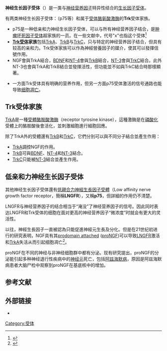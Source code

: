 '''神经生长因子受体'''（{{lang-en|Nerve growth factor receptor}}）是一类与[[神经营养因子|神经营养因子]]特异性结合的[[生长因子受体|生长因子受体]]。

有两类神经生长因子受体：{{link-en|低亲和力神经生长因子受体|low affinity neurotrophin receptor}}（p75等）和属于[[受体酪氨酸激酶|受体酪氨酸激酶]]的'''Trk'''受体家族。
* p75是一种低亲和力神经生长因子受体，可以与所有神经营养因子结合，是[[肿瘤坏死因子受体|肿瘤坏死因子受体]]超家族的一员。在一些文献中，代号"x"也指这个受体<ref>{{MeshName|Nerve+Growth+Factor+Receptor+p75}}</ref>
* '''[[Trk受体|Trk受体]]家族'''包括[[TrkA|TrkA]]、[[TrkB|TrkB]]与[[TrkC|TrkC]]，只与特定的神经营养因子结合，但具有较高的亲和力。Trk受体家族可以作為神經營養因子的媒介，使其可以發揮信號作用。
* NGF會與TrkA結合，[[BDNF|BDNF]]和[[NT-4|NT-4]]會與[[TrkB|TrkB]]結合，[[NT-3|NT-3]]會與[[TrkC|TrkC]]結合。此外NT-3也會與TrkA和TrkB結合並發揮活性，但功能並不如與TrkC結合時那樣顯著。

* 一方面Trk受体具有明确的营养作用，但另一方面p75受体激活的信号通路也能导致[[细胞凋亡|细胞凋亡]]。

==Trk受体家族==
[[TrkA|TrkA]]是一種[[受體酪胺酸激酶|受體酪胺酸激酶]]（receptor tyrosine kinase），這種激酶是在[[磷酸化|磷酸化]]受體上的酪胺酸後會活化，並刺激細胞進行細胞回應。 

除了TrkA外的受體還有[[TrkB|TrkB]]和[[TrkC|TrkC]]，它們分別可以與不同分子結合並產生作用：

* [[TrkA|TrkA]]調控NGF的作用。
* [[TrkB|TrkB]]可與[[BDNF|BDNF]]、[[NT-4|NT-4]]和[[NT-3|NT-3]]結合。
* [[TrkC|TrkC]]只能被[[NT-3|NT-3]]結合並產生作用。

==低亲和力神经生长因子受体==
其他神经生长因子受体還有[[低親合力神經生長因子受體|低親合力神經生長因子受體]]（Low affinity nerve growth factor receptor，簡稱'''LNGFR'''），又稱'''p75'''，但詳細的作用仍不清楚。

LNGFR与神经营养因子的结合相当于“淹没”了神经营养因子的信号。因此同时表达LNGFR和Trk受体的细胞在面对更高的神经营养因子“微浓度”时就会有更大的灵活性。

以往，神經生長因子一直被認為只能促進神經元生長及分化。但是在21世纪初进行的研究表明，NGF具有其[[prodomain_attached|prodomain attached]] ([[proNGF|proNGF]])可以导致[[LNGFR|LNGFR]]激活和[[TrkA|TrkA]]失活从而引起细胞凋亡<ref>{{cite journal |author=Ibáñez C |title=Jekyll-Hyde neurotrophins: the story of proNGF |journal=Trends Neurosci |volume=25 |issue=6 |pages=284–6 |year=2002 |pmid=12086739 |doi=10.1016/S0166-2236(02)02169-0}}</ref>。

proNGF在不同的神经与非神经细胞群中都有分泌。现有研究提出，proNGF的分泌能引起多种神经退行性疾病中的[[神经元|神经元]]死亡，包括[[阿兹海默病|阿兹海默病]]，原因是阿兹海默病患者大脑尸检中观察到proNGF在基底核中的增加。

==参考文献==
{{reflist}}

==外部链接==
* {{MeshName|Nerve+Growth+Factor+Receptors}}

{{生长因子受体}}

[[Category:受体|Category:受体]]
